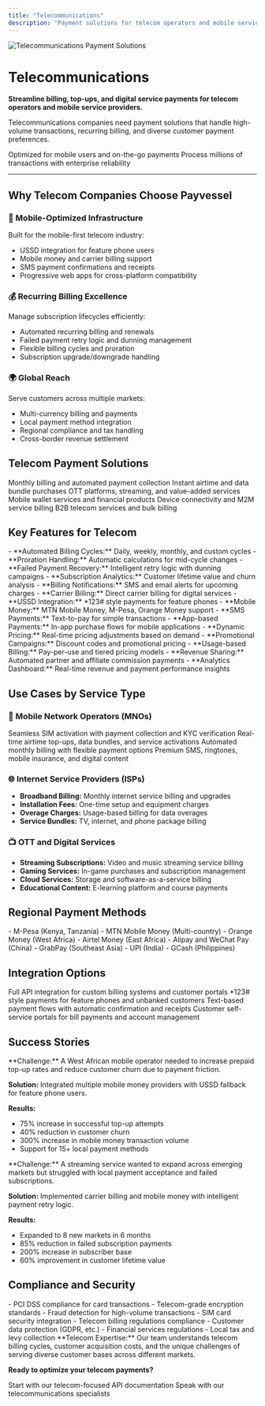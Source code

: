 ```yaml
---
title: "Telecommunications"
description: "Payment solutions for telecom operators and mobile service providers"
---
```


<img
  src="https://www.payvessel.com/hero-image-three.png"
  alt="Telecommunications Payment Solutions"
/>

# Telecommunications

**Streamline billing, top-ups, and digital service payments for telecom operators and mobile service providers.**

Telecommunications companies need payment solutions that handle high-volume transactions, recurring billing, and diverse customer payment preferences.

<CardGroup cols={2}>
  <Card title="📱 Mobile-First" icon="mobile">
    Optimized for mobile users and on-the-go payments
  </Card>
  <Card title="⚡ High Volume" icon="bolt">
    Process millions of transactions with enterprise reliability
  </Card>
</CardGroup>

***

## Why Telecom Companies Choose Payvessel

### 📶 Mobile-Optimized Infrastructure
Built for the mobile-first telecom industry:
- USSD integration for feature phone users
- Mobile money and carrier billing support
- SMS payment confirmations and receipts
- Progressive web apps for cross-platform compatibility

### 💰 Recurring Billing Excellence
Manage subscription lifecycles efficiently:
- Automated recurring billing and renewals
- Failed payment retry logic and dunning management
- Flexible billing cycles and proration
- Subscription upgrade/downgrade handling

### 🌍 Global Reach
Serve customers across multiple markets:
- Multi-currency billing and payments
- Local payment method integration
- Regional compliance and tax handling
- Cross-border revenue settlement

## Telecom Payment Solutions

<CardGroup cols={3}>
  <Card title="📞 Postpaid Billing" icon="file-invoice">
    Monthly billing and automated payment collection
  </Card>
  <Card title="💳 Prepaid Top-ups" icon="plus">
    Instant airtime and data bundle purchases
  </Card>
  <Card title="📺 Digital Services" icon="tv">
    OTT platforms, streaming, and value-added services
  </Card>
  <Card title="💰 Mobile Money" icon="wallet">
    Mobile wallet services and financial products
  </Card>
  <Card title="🌐 IoT Connectivity" icon="wifi">
    Device connectivity and M2M service billing
  </Card>
  <Card title="🏢 Enterprise Solutions" icon="building">
    B2B telecom services and bulk billing
  </Card>
</CardGroup>

## Key Features for Telecom

<AccordionGroup>
  <Accordion icon="repeat" title="Recurring Billing Management">
    - **Automated Billing Cycles:** Daily, weekly, monthly, and custom cycles
    - **Proration Handling:** Automatic calculations for mid-cycle changes
    - **Failed Payment Recovery:** Intelligent retry logic with dunning campaigns
    - **Subscription Analytics:** Customer lifetime value and churn analysis
    - **Billing Notifications:** SMS and email alerts for upcoming charges
  </Accordion>
  <Accordion icon="mobile" title="Mobile Payment Integration">
    - **Carrier Billing:** Direct carrier billing for digital services
    - **USSD Integration:** *123# style payments for feature phones
    - **Mobile Money:** MTN Mobile Money, M-Pesa, Orange Money support
    - **SMS Payments:** Text-to-pay for simple transactions
    - **App-based Payments:** In-app purchase flows for mobile applications
  </Accordion>
  <Accordion icon="chart-line" title="Revenue Optimization">
    - **Dynamic Pricing:** Real-time pricing adjustments based on demand
    - **Promotional Campaigns:** Discount codes and promotional pricing
    - **Usage-based Billing:** Pay-per-use and tiered pricing models
    - **Revenue Sharing:** Automated partner and affiliate commission payments
    - **Analytics Dashboard:** Real-time revenue and payment performance insights
  </Accordion>
</AccordionGroup>

## Use Cases by Service Type

### 📱 Mobile Network Operators (MNOs)

<Steps>
  <Step title="Customer Onboarding">
    Seamless SIM activation with payment collection and KYC verification
  </Step>
  <Step title="Prepaid Services">
    Real-time airtime top-ups, data bundles, and service activations
  </Step>
  <Step title="Postpaid Billing">
    Automated monthly billing with flexible payment options
  </Step>
  <Step title="Value-Added Services">
    Premium SMS, ringtones, mobile insurance, and digital content
  </Step>
</Steps>

### 🌐 Internet Service Providers (ISPs)

- **Broadband Billing:** Monthly internet service billing and upgrades
- **Installation Fees:** One-time setup and equipment charges
- **Overage Charges:** Usage-based billing for data overages
- **Service Bundles:** TV, internet, and phone package billing

### 📺 OTT and Digital Services

- **Streaming Subscriptions:** Video and music streaming service billing
- **Gaming Services:** In-game purchases and subscription management
- **Cloud Services:** Storage and software-as-a-service billing
- **Educational Content:** E-learning platform and course payments

## Regional Payment Methods

<CardGroup cols={2}>
  <Card title="🌍 Africa" icon="globe-africa">
    - M-Pesa (Kenya, Tanzania)
    - MTN Mobile Money (Multi-country)
    - Orange Money (West Africa)
    - Airtel Money (East Africa)
  </Card>
  <Card title="🌏 Asia" icon="globe-asia">
    - Alipay and WeChat Pay (China)
    - GrabPay (Southeast Asia)
    - UPI (India)
    - GCash (Philippines)
  </Card>
</CardGroup>

## Integration Options

<AccordionGroup>
  <Accordion icon="code" title="API Integration">
    Full API integration for custom billing systems and customer portals
  </Accordion>
  <Accordion icon="mobile" title="USSD Gateway">
    *123# style payments for feature phones and unbanked customers
  </Accordion>
  <Accordion icon="message" title="SMS Integration">
    Text-based payment flows with automatic confirmation and receipts
  </Accordion>
  <Accordion icon="credit-card" title="Web Portal">
    Customer self-service portals for bill payments and account management
  </Accordion>
</AccordionGroup>

## Success Stories

<Accordion title="Regional Mobile Operator">
**Challenge:** A West African mobile operator needed to increase prepaid top-up rates and reduce customer churn due to payment friction.

**Solution:** Integrated multiple mobile money providers with USSD fallback for feature phone users.

**Results:**
- 75% increase in successful top-up attempts
- 40% reduction in customer churn
- 300% increase in mobile money transaction volume
- Support for 15+ local payment methods
</Accordion>

<Accordion title="Digital Service Provider">
**Challenge:** A streaming service wanted to expand across emerging markets but struggled with local payment acceptance and failed subscriptions.

**Solution:** Implemented carrier billing and mobile money with intelligent payment retry logic.

**Results:**
- Expanded to 8 new markets in 6 months
- 85% reduction in failed subscription payments
- 200% increase in subscriber base
- 60% improvement in customer lifetime value
</Accordion>

## Compliance and Security

<CardGroup cols={2}>
  <Card title="🛡️ Telecom Security" icon="shield">
    - PCI DSS compliance for card transactions
    - Telecom-grade encryption standards
    - Fraud detection for high-volume transactions
    - SIM card security integration
  </Card>
  <Card title="📋 Regulatory Compliance" icon="clipboard-check">
    - Telecom billing regulations compliance
    - Customer data protection (GDPR, etc.)
    - Financial services regulations
    - Local tax and levy collection
  </Card>
</CardGroup>

<Note>
**Telecom Expertise:** Our team understands telecom billing cycles, customer acquisition costs, and the unique challenges of serving diverse customer bases across different markets.
</Note>

<div style={{textAlign: 'center', marginTop: '2rem'}}>

**Ready to optimize your telecom payments?**

<CardGroup cols={2}>
  <Card title="🚀 Technical Integration" icon="code" href="/quickstart">
    Start with our telecom-focused API documentation
  </Card>
  <Card title="📞 Telecom Consultation" icon="phone" href="mailto:telecom@payvessel.com">
    Speak with our telecommunications specialists
  </Card>
</CardGroup>

</div>
